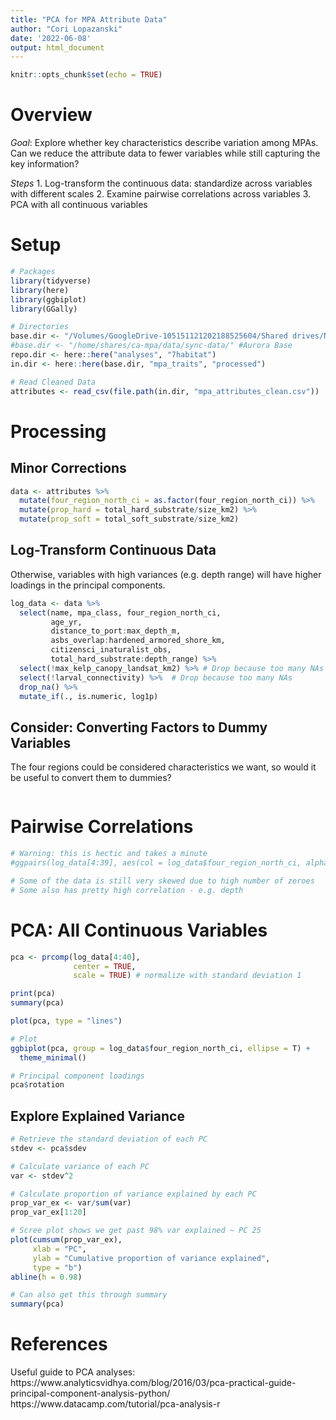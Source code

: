 ```yaml
---
title: "PCA for MPA Attribute Data"
author: "Cori Lopazanski"
date: '2022-06-08'
output: html_document
---
```


```r
knitr::opts_chunk$set(echo = TRUE)
```


# Overview

*Goal*: Explore whether key characteristics describe variation among MPAs. Can
we reduce the attribute data to fewer variables while still capturing the
key information?

*Steps*
1. Log-transform the continuous data: standardize across variables with different scales
2. Examine pairwise correlations across variables
3. PCA with all continuous variables


# Setup

```r
# Packages
library(tidyverse)
library(here)
library(ggbiplot)
library(GGally)

# Directories
base.dir <- "/Volumes/GoogleDrive-105151121202188525604/Shared drives/NCEAS MPA network assessment/MPA Network Assessment: Working Group Shared Folder/data/sync-data" # Cori Local
#base.dir <- "/home/shares/ca-mpa/data/sync-data/" #Aurora Base
repo.dir <- here::here("analyses", "7habitat")
in.dir <- here::here(base.dir, "mpa_traits", "processed")

# Read Cleaned Data
attributes <- read_csv(file.path(in.dir, "mpa_attributes_clean.csv"))
```

# Processing

## Minor Corrections 

```r
data <- attributes %>% 
  mutate(four_region_north_ci = as.factor(four_region_north_ci)) %>% 
  mutate(prop_hard = total_hard_substrate/size_km2) %>% 
  mutate(prop_soft = total_soft_substrate/size_km2)
```


## Log-Transform Continuous Data

Otherwise, variables with high variances (e.g. depth range) will have higher loadings in the principal components.

```r
log_data <- data %>% 
  select(name, mpa_class, four_region_north_ci,
         age_yr,
         distance_to_port:max_depth_m, 
         asbs_overlap:hardened_armored_shore_km, 
         citizensci_inaturalist_obs, 
         total_hard_substrate:depth_range) %>% 
  select(!max_kelp_canopy_landsat_km2) %>% # Drop because too many NAs 
  select(!larval_connectivity) %>%  # Drop because too many NAs
  drop_na() %>% 
  mutate_if(., is.numeric, log1p)
```

## Consider: Converting Factors to Dummy Variables

The four regions could be considered characteristics we want, so would it be useful to convert them to dummies?

```r


```

# Pairwise Correlations

```r
# Warning: this is hectic and takes a minute
#ggpairs(log_data[4:39], aes(col = log_data$four_region_north_ci, alpha = 0.8))

# Some of the data is still very skewed due to high number of zeroes
# Some also has pretty high correlation - e.g. depth
```

# PCA: All Continuous Variables

```r
pca <- prcomp(log_data[4:40],
              center = TRUE,
              scale = TRUE) # normalize with standard deviation 1

print(pca)
summary(pca)

plot(pca, type = "lines")

# Plot
ggbiplot(pca, group = log_data$four_region_north_ci, ellipse = T) +
  theme_minimal()

# Principal component loadings
pca$rotation
```

## Explore Explained Variance
```r
# Retrieve the standard deviation of each PC
stdev <- pca$sdev

# Calculate variance of each PC
var <- stdev^2

# Calculate proportion of variance explained by each PC
prop_var_ex <- var/sum(var) 
prop_var_ex[1:20]

```
```r
# Scree plot shows we get past 98% var explained ~ PC 25
plot(cumsum(prop_var_ex), 
     xlab = "PC", 
     ylab = "Cumulative proportion of variance explained", 
     type = "b")
abline(h = 0.98)

# Can also get this through summary
summary(pca)
```


# References

Useful guide to PCA analyses: https://www.analyticsvidhya.com/blog/2016/03/pca-practical-guide-principal-component-analysis-python/
https://www.datacamp.com/tutorial/pca-analysis-r


